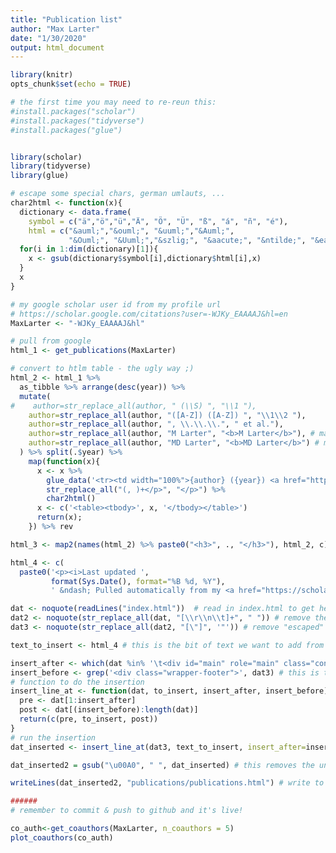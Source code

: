 ```yaml
---
title: "Publication list"
author: "Max Larter"
date: "1/30/2020"
output: html_document
---
```


```r
library(knitr)
opts_chunk$set(echo = TRUE)
```

```r
# the first time you may need to re-reun this:
#install.packages("scholar")
#install.packages("tidyverse")
#install.packages("glue")


library(scholar)
library(tidyverse)
library(glue)
```

```r
# escape some special chars, german umlauts, ...
char2html <- function(x){
  dictionary <- data.frame(
    symbol = c("ä","ö","ü","Ä", "Ö", "Ü", "ß", "á", "ñ", "é"),
    html = c("&auml;","&ouml;", "&uuml;","&Auml;",
             "&Ouml;", "&Uuml;","&szlig;", "&aacute;", "&ntilde;", "&eacute;"))
  for(i in 1:dim(dictionary)[1]){
    x <- gsub(dictionary$symbol[i],dictionary$html[i],x)
  }
  x
}

```

```r
# my google scholar user id from my profile url
# https://scholar.google.com/citations?user=-WJKy_EAAAAJ&hl=en
MaxLarter <- "-WJKy_EAAAAJ&hl"

# pull from google
html_1 <- get_publications(MaxLarter)

# convert to htlm table - the ugly way ;)
html_2 <- html_1 %>%
  as_tibble %>% arrange(desc(year)) %>%
  mutate(
#    author=str_replace_all(author, " (\\S) ", "\\1 "),
    author=str_replace_all(author, "([A-Z]) ([A-Z]) ", "\\1\\2 "),
    author=str_replace_all(author, ", \\.\\.\\.", " et al."),
    author=str_replace_all(author, "M Larter", "<b>M Larter</b>"), # make my name fat
    author=str_replace_all(author, "MD Larter", "<b>MD Larter</b>") # make my name fat
  ) %>% split(.$year) %>%
    map(function(x){
      x <- x %>%
        glue_data('<tr><td width="100%">{author} ({year}) <a href="https://scholar.google.com/scholar?oi=bibs&cluster={cid}&btnI=1&hl=en" target="_blank">{title}</a>, {journal}, {number} [<i>{cites} citation(s)</i>]</td></tr>') %>%
        str_replace_all("(, )+</p>", "</p>") %>%
        char2html()
      x <- c('<table><tbody>', x, '</tbody></table>')
      return(x);
    }) %>% rev

html_3 <- map2(names(html_2) %>% paste0("<h3>", ., "</h3>"), html_2, c) %>% unlist

html_4 <- c(
  paste0('<p><i>Last updated ',
         format(Sys.Date(), format="%B %d, %Y"),
         ' &ndash; Pulled automatically from my <a href="https://scholar.google.com/citations?user=-WJKy_EAAAAJ&hl=en">Google Scholar profile</a>. See <a href="https://thackl.github.io/automatically-update-publications-with-R-scholar" target="_blank">this post</a> for how it works. See the code adapted to my usage <a href = "https://github.com/MaxLarter/maxlarter.github.io/blob/master/.R.Rmd" target="_blank">here</a>.</i></p>'), html_3)


```


```r
dat <- noquote(readLines("index.html"))  # read in index.html to get header and footer setup 
dat2 <- noquote(str_replace_all(dat, "[\\r\\n\\t]+", " ")) # remove the added characters cause it gets messy otherwise
dat3 <- noquote(str_replace_all(dat2, "[\"]", '"')) # remove "escaped" quotes 
```

```r
text_to_insert <- html_4 # this is the bit of text we want to add from before

insert_after <- which(dat %in% '\t<div id="main" role="main" class="container">') # line in the index.html where the header ends: insert pubs table after this
insert_before <- grep('<div class="wrapper-footer">', dat3) # this is the line where the index.html file footer starts: insert before this
# function to do the insertion
insert_line_at <- function(dat, to_insert, insert_after, insert_before){
  pre <- dat[1:insert_after]
  post <- dat[(insert_before):length(dat)]
  return(c(pre, to_insert, post))
}
# run the insertion
dat_inserted <- insert_line_at(dat3, text_to_insert, insert_after=insert_after, insert_before = insert_before)

dat_inserted2 = gsub("\u00A0", " ", dat_inserted) # this removes the unbreakable space that appeared for some unkown reason...

writeLines(dat_inserted2, "publications/publications.html") # write to Publication list pages

######
# remember to commit & push to github and it's live!

```


```r
co_auth<-get_coauthors(MaxLarter, n_coauthors = 5)
plot_coauthors(co_auth)
```


